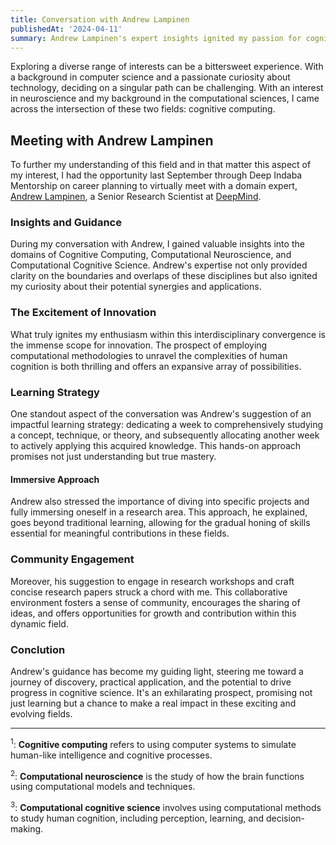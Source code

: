 ```yaml
---
title: Conversation with Andrew Lampinen
publishedAt: '2024-04-11'
summary: Andrew Lampinen's expert insights ignited my passion for cognitive computing
---
```



Exploring a diverse range of interests can be a bittersweet experience. With a background in computer science and a passionate curiosity about technology, deciding on a singular path can be challenging. With an interest in neuroscience and my background in the computational sciences, I came across the intersection of these two fields: cognitive computing.

## Meeting with Andrew Lampinen

To further my understanding of this field and in that matter this aspect of my interest, I had the opportunity last September through Deep Indaba Mentorship on career planning to virtually meet with a domain expert, [Andrew Lampinen](https://lampinen.github.io/), a Senior Research Scientist at [DeepMind](https://deepmind.google/).

### Insights and Guidance

During my conversation with Andrew, I gained valuable insights into the domains of Cognitive Computing, Computational Neuroscience, and Computational Cognitive Science. Andrew's expertise not only provided clarity on the boundaries and overlaps of these disciplines but also ignited my curiosity about their potential synergies and applications.

### The Excitement of Innovation

What truly ignites my enthusiasm within this interdisciplinary convergence is the immense scope for innovation. The prospect of employing computational methodologies to unravel the complexities of human cognition is both thrilling and offers an expansive array of possibilities.

### Learning Strategy

One standout aspect of the conversation was Andrew's suggestion of an impactful learning strategy: dedicating a week to comprehensively studying a concept, technique, or theory, and subsequently allocating another week to actively applying this acquired knowledge. This hands-on approach promises not just understanding but true mastery.

#### Immersive Approach

Andrew also stressed the importance of diving into specific projects and fully immersing oneself in a research area. This approach, he explained, goes beyond traditional learning, allowing for the gradual honing of skills essential for meaningful contributions in these fields.

### Community Engagement

Moreover, his suggestion to engage in research workshops and craft concise research papers struck a chord with me. This collaborative environment fosters a sense of community, encourages the sharing of ideas, and offers opportunities for growth and contribution within this dynamic field.

### Conclution
Andrew's guidance has become my guiding light, steering me toward a journey of discovery, practical application, and the potential to drive progress in cognitive science. It's an exhilarating prospect, promising not just learning but a chance to make a real impact in these exciting and evolving fields.

---
<sup>1</sup>: **Cognitive computing** refers to using computer systems to simulate human-like intelligence and cognitive processes.

<sup>2</sup>: **Computational neuroscience** is the study of how the brain functions using computational models and techniques.

<sup>3</sup>:  **Computational cognitive science** involves using computational methods to study human cognition, including perception, learning, and decision-making.


